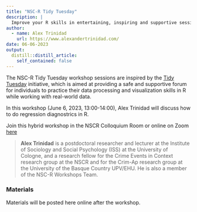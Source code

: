 ```yaml
---
title: "NSC-R Tidy Tuesday"
description: |
  Improve your R skills in entertaining, inspiring and supportive sessions moderated by your own colleagues.
author:
  - name: Alex Trinidad
    url: https://www.alexandertrinidad.com/
date: 06-06-2023
output:
  distill::distill_article:
    self_contained: false
---
```

The NSC-R Tidy Tuesday workshop sessions are inspired by the [Tidy Tuesday](https://www.tidytuesday.com/) initiative, which is aimed at providing a safe and supportive forum for individuals to practice their data processing and visualization skills in R while working with real-world data. 

In this workshop (June 6, 2023, 13:00-14:00), Alex Trinidad will discuss how to do regression diagnostrics in R. 

Join this hybrid workshop in the NSCR Colloquium Room or online on Zoom [here](https://us02web.zoom.us/j/81879726248?pwd=UHZ1SXZHZHdHQWpyZE1WOVE3dDQvQT09)


> **Alex Trinidad** is a postdoctoral researcher and lecturer at the Institute of Sociology and Social Psychology (ISS) at the University of Cologne, and a research fellow for the Crime Events in Context research group at the NSCR and for the Crim-Ap research group at the University of the Basque Country UPV/EHU. He is also a member of the NSC-R Workshops Team.


### Materials

Materials will be posted here online after the workshop.
